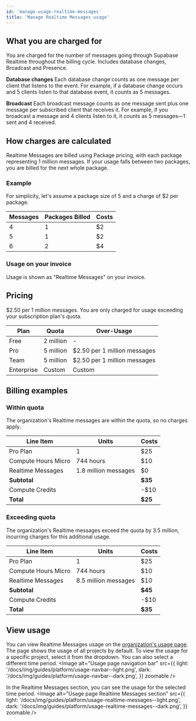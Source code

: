 ```yaml
---
id: 'manage-usage-realtime-messages'
title: 'Manage Realtime Messages usage'
---
```


## What you are charged for
You are charged for the number of messages going through Supabase Realtime throughout the billing cycle. Includes database changes, Broadcast and Presence.

**Database changes**
Each database change counts as one message per client that listens to the event. For example, if a database change occurs and 5 clients listen to that database event, it counts as 5 messages.

**Broadcast**
Each broadcast message counts as one message sent plus one message per subscribed client that receives it. For example, if you broadcast a message and 4 clients listen to it, it counts as 5 messages—1 sent and 4 received.

## How charges are calculated
Realtime Messages are billed using Package pricing, with each package representing 1 million messages. If your usage falls between two packages, you are billed for the next whole package.

### Example
For simplicity, let's assume a package size of 5 and a charge of $2 per package.

| Messages | Packages Billed | Costs |
|----------|-----------------|-------|
| 4        | 1               | $2    |
| 5        | 1               | $2    |
| 6        | 2               | $4    |

### Usage on your invoice
Usage is shown as "Realtime Messages" on your invoice.

## Pricing
$2.50 per 1 million messages. You are only charged for usage exceeding your subscription plan's quota.

| Plan       | Quota     | Over-Usage                   |
|------------|-----------|------------------------------|
| Free       | 2 million | -                            |
| Pro        | 5 million | $2.50 per 1 million messages |
| Team       | 5 million | $2.50 per 1 million messages |
| Enterprise | Custom    | Custom                       |

## Billing examples
### Within quota
The organization's Realtime messages are within the quota, so no charges apply.

| Line Item           | Units                | Costs   |
|---------------------|----------------------|---------|
| Pro Plan            | 1                    | $25     |
| Compute Hours Micro | 744 hours            | $10     |
| Realtime Messages   | 1.8 million messages | $0      |
| **Subtotal**        |                      | **$35** |
| Compute Credits     |                      | -$10    |
| **Total**           |                      | **$25** |

### Exceeding quota
The organization's Realtime messages exceed the quota by 3.5 million, incurring charges for this additional usage.

| Line Item           | Units                | Costs   |
|---------------------|----------------------|---------|
| Pro Plan            | 1                    | $25     |
| Compute Hours Micro | 744 hours            | $10     |
| Realtime Messages   | 8.5 million messages | $10     |
| **Subtotal**        |                      | **$45** |
| Compute Credits     |                      | -$10    |
| **Total**           |                      | **$35** |

## View usage
You can view Realtime Messages usage on the [organization's usage page](https://supabase.com/dashboard/org/_/usage). The page shows the usage of all projects by default. To view the usage for a specific project, select it from the dropdown. You can also select a different time period.
<Image
  alt="Usage page navigation bar"
  src={{
    light: '/docs/img/guides/platform/usage-navbar--light.png',
    dark: '/docs/img/guides/platform/usage-navbar--dark.png',
  }}
  zoomable
/>

In the Realtime Messages section, you can see the usage for the selected time period.
<Image
  alt="Usage page Realtime Messages section"
  src={{
    light: '/docs/img/guides/platform/usage-realtime-messages--light.png',
    dark: '/docs/img/guides/platform/usage-realtime-messages--dark.png',
  }}
  zoomable
/>